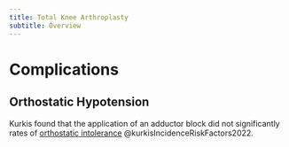 ```yaml
---
title: Total Knee Arthroplasty
subtitle: Overview
---
```







# Complications

## Orthostatic Hypotension

Kurkis found that the application of an adductor block did not significantly rates of [orthostatic intolerance]({{< var ref-orthostatic-intolerance.path >}}) @kurkisIncidenceRiskFactors2022.
